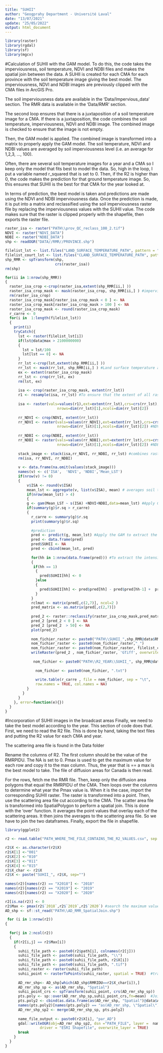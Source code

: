 ```yaml
---
title: "SUHII"
author: "Geogprahy Department - Université Laval"
date: "13/07/2021"
update: "25/05/2022"
output: html_document
---
```


```r
library(raster)
library(rgdal)
library(sf)
library(mgcv)
```

#Calculation of SUHII with the GAM model. 
To do this, the code takes the imperviousness, soil temperature, NDVI and NDBI files and makes the spatial join between the data. A SUHII is created for each CMA for each province with the soil temperature image giving the best model. The imperviousness, NDVI and NDBI images are previously clipped with the CMA files in ArcGIS Pro.

The soil imperviousness data are available in the 'Data/Impervious_data' section. The RMR data is available in the 'Data/RMR' section.

The second loop ensures that there is a juxtaposition of a soil temperature image for a CMA. If there is a juxtaposition, the code combines the soil temperature, imperviousness, NDVI and NDBI image. The combined image is checked to ensure that the image is not empty. 

Then, the GAM model is applied. The combined image is transformed into a matrix to properly apply the GAM model. The soil temperature, NDVI and NDBI values are averaged by soil imperviousness level (i.e. an average for 1,2,3, ..., 100).

Often, there are several soil temperature images for a year and a CMA so I keep only the model that fits best to model the data. So, high in the loop, I put a variable named r_squared that is set to 0. Then, if the R2 is higher than 0, the code makes the prediction for that ground temperature image. So, this ensures that SUHII is the best for that CMA for the year looked at. 

In terms of prediction, the best model is taken and predictions are made using the NDVI and NDBI imperviousness data. Once the prediction is made, it is put into a matrix and reclassified using the soil imperviousness raster file by replacing the imperviousness values with the SUHII value. The code makes sure that the raster is clipped properly with the shapefile, then exports the raster file.
 
```r
raster_isa <- raster("PATH\\prov_QC_reclass_100_2.tif")
NDVI <- raster("NDVI_DATA")
NDBI <- raster("NDBI_DATA")
shp <- readOGR("DATA//RMR//PROVINCE.shp")

filelist_lst <- list.files("LAND_SURFACE_TEMPERATURE_PATH", pattern = ".tif", full.names = TRUE)
filelist_court_lst <- list.files("CLAND_SURFACE_TEMPERATURE_PATH", pattern = ".tif")
shp_RMR <- spTransform(shp,
                       crs(raster_isa))
rm(shp)

for(ii in 1:nrow(shp_RMR))
{
  raster_isa_crop <-crop(raster_isa,extent(shp_RMR[ii,] ))
  raster_isa_crop_mask <- mask(raster_isa_crop, shp_RMR[ii,] ) #impervious surface area according to the CMA shapefile
  rm(raster_isa_crop)
  raster_isa_crop_mask[raster_isa_crop_mask < 0 ] <- NA
  raster_isa_crop_mask[raster_isa_crop_mask > 100 ] <- NA
  raster_isa_crop_mask <- round(raster_isa_crop_mask)
  r_carre <- 0
  for(i in  1:length(filelist_lst))
  {
    print(i)
    tryCatch({
      lst <- raster(filelist_lst[i])
      if(lst@data@max > 2100000000)
      {
        lst = lst/100
        lst[lst == 0] <- NA
      }
      rr_lst <-crop(lst,extent(shp_RMR[ii,] ))
      rr_lst <- mask(rr_lst, shp_RMR[ii,] ) #Land surface temperature according to the CMA shapefile
      ex <- extent(raster_isa_crop_mask)
      rr_lst <- crop(rr_lst, ex)
      rm(lst, ex)
        
      isa <- crop(raster_isa_crop_mask, extent(rr_lst))
      r1 <- resample(isa, rr_lst) #To ensure that the extent of all raster files overlap smoothly
      
      isa <- raster(vals=values(r1),ext=extent(rr_lst),crs=crs(rr_lst),
                        nrows=dim(rr_lst)[1],ncols=dim(rr_lst)[2])
      
      rr_NDVI <- crop(NDVI, extent(rr_lst))
      rr_NDVI <- raster(vals=values(rr_NDVI),ext=extent(rr_lst),crs=crs(rr_lst),
                        nrows=dim(rr_lst)[1],ncols=dim(rr_lst)[2]) #NDVI soil delineation according to the CMA shapefil
      
      rr_NDBI <- crop(NDBI, extent(rr_lst))
      rr_NDBI <- raster(vals=values(rr_NDBI),ext=extent(rr_lst),crs=crs(rr_lst),
                        nrows=dim(rr_lst)[1],ncols=dim(rr_lst)[2]) #NDBI soil delineation according to the CMA shapefil
      
      stack_image <- stack(isa,rr_NDVI, rr_NDBI, rr_lst) #combines raster images into a single raster
      rm(isa, rr_NDVI, rr_NDBI)
      
      v <- data.frame(na.omit(values(stack_image)))
      names(v) <- c('ISA',  'NDVI', 'NDBI','Mean_LST')
      if(nrow(v) != 0)
      {
          v$ISA <- round(v$ISA)
          mean_lst <- aggregate(v, list(v$ISA), mean) # averages soil temperature, NDVI and NDBI by percent imperviousness 
          if(nrow(mean_lst) > 4)
          {
          g <- gam(Mean_LST ~ s(ISA) +NDVI+NDBI,data=mean_lst) #Apply GAM
          if(summary(g)$r.sq > r_carre)
          {
            r_carre <- summary(g)$r.sq
            print(summary(g)$r.sq)
            
            #prediction
            pred <- predict(g, mean_lst) #Apply the GAM to extract the slope
            pred <- data.frame(pred)
            pred$SUHII <- NA
            pred <- cbind(mean_lst, pred)
  
            for(hh in 1:nrow(data.frame(pred))) #To extract the intensity, we want the difference between the temperature at percentage x + 1 and percentage x
            {
             if(hh == 1)
              {
                pred$SUHII[hh] <- 0
              }else
              {
                pred$SUHII[hh] <- pred$pred[hh] - pred$pred[hh-1] +  pred$SUHII[hh-1]
              }
            }
            rclmat <- matrix(pred[,c(2,7)], ncol=2 )
            pred_matrix <- as.matrix(pred[,c(2,7)])
  
            pred_2 <- raster::reclassify(raster_isa_crop_mask,pred_matrix) #the matrix is transformed into a raster
            pred_2 [pred_2 < 0 ] <- NA
            pred_2 [pred_2  > 50] <- NA
            plot(pred_2)
            
            nom_fichier_raster <- paste0("PATH\\SUHII_",shp_RMR@data$RMRIDU[ii]) 
            nom_fichier_raster <- paste0(nom_fichier_raster,"_") 
            nom_fichier_raster <- paste0(nom_fichier_raster, filelist_court_lst[i])
            writeRaster(pred_2 , nom_fichier_raster, 'GTiff', overwrite=TRUE) #Export raster
            
             nom_fichier <- paste0("PATH\\R2_YEAR\\SUHII_", shp_RMR@data$RMRIDU[ii])
             
              nom_fichier <- paste0(nom_fichier, ".txt")
              
              write.table(r_carre , file = nom_fichier, sep = "\t",
              row.names = TRUE, col.names = NA)
          }
        }
      }
    }, error=function(e){})
  } 
}
```
#Incorporation of SUHII images in the broadcast areas
Finally, we need to take the best model according to the year. This section of code does that. First, we need to read the R2 file. This is done by hand, taking the text files and putting the R2 value for each CMA and year. 

The scattering area file is found in the Data folder

Rename the columns of R2. The first column should be the value of the RMRPIDU. The NA is set to 0. Pmax is used to get the maximum value for each row and copy it to the max column. Thus, the year that is == a max is the best model to take. The file of diffusion areas for Canada is then read.

For the rows, fetch me the RMR file. Then, keep only the diffusion area polygons that equal the RMRPIDU of the CMA. Then loops over the columns to determine what year the Pmax value is. When it is the case, import the corresponding SUHII raster. The raster is transformed into a point. Then, use the scattering area file cut according to the CMA. The scatter area file is transformed into SpatialPolygon to perform a spatial join. This is done with the 'over' function. It averages the point values that overlay each of the scattering areas. It then joins the averages to the scattering area file. So we have to join the two dataframes. Finally, export the file in shapefile.

```r
library(ggplot2)

r2 <- read.table("PATH_WHERE_THE_FILE_CONTAINS_THE_R2_VALUES.csv", sep =";", header = TRUE)

r2$X <- as.character(r2$X)
r2$X[1] <-"001" 
r2$X[2] <-"010"
r2$X[3] <-"011"
r2$X[4] <-"015" 
r2$X_char <- r2$X
r2$X <- paste("SUHII_", r2$X, sep="") 
  
names(r2)[names(r2) == "X2018"] <- "2018"
names(r2)[names(r2) == "X2019"] <- "2019"
names(r2)[names(r2) == "X2020"] <- "2020"

r2[is.na(r2)] <- 0
r2$Max <- pmax(r2$`2018`,r2$`2019`,r2$`2020`) #search the maximum value between the 3 columns per line
AD_shp <- sf::st_read("PATH\\AD_RMR_SpatialJoin.shp") 

 for (i in 1:nrow(r2))
{
  
  for(j in 2:ncol(r2))
  {
    if(r2[i,j] == r2$Max[i])
    {
      suhii_file_path <- paste0(r2$path[i], colnames(r2[j]))
      suhii_file_path <- paste0(suhii_file_path, "\\")
      suhii_file_path <- paste0(suhii_file_path, r2$X[i])
      suhii_file_path <- paste0(suhii_file_path, ".tif")
      suhii_raster <- raster(suhii_file_path)
      suhii_point <- rasterToPoints(suhii_raster, spatial = TRUE)  #transforms the raster into a point shapefile
      
      AD_rmr_shp<- AD_shp[which(AD_shp$RMRIDU==r2$X_char[i]),]
      AD_rmr_shp_sp <- as(AD_rmr_shp, "Spatial")
      suhii_point_crs <- spTransform(suhii_point, crs(AD_rmr_shp_sp))
      pts.poly <- sp::over(AD_rmr_shp_sp,suhii_point_crs,fn=mean)  #Joining point values and scattering areas, averaging.
      pts.poly2 <- cbind(as.data.frame(as(AD_rmr_shp, "Spatial")@data$ADIDU), pts.poly)
      names(pts.poly2)[names(pts.poly2) == "as(AD_rmr_shp, \"Spatial\")@data$ADIDU"] <- "ADIDU"
      AD_rmr_shp_sp2 <- merge(AD_rmr_shp_sp, pts.poly2)
      
      name_file_output <- paste0(r2$X[i], "par_AD")
      gdal::writeOGR(obj=AD_rmr_shp_sp2, dsn ="PATH_FILE", layer =  name_file_output,
                driver = "ESRI Shapefile", overwrite_layer = TRUE) 
      break
    }
  }
}
```